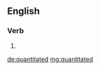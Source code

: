 ==English==

===Verb===
{{head|en|verb form}}

# {{en-past of|quantitate}}

[[de:quantitated]]
[[mg:quantitated]]